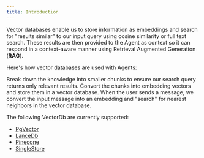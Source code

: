 ```yaml
---
title: Introduction
---
```


Vector databases enable us to store information as embeddings and search for "results similar" to our input query using cosine similarity or full text search. These results are then provided to the Agent as context so it can respond in a context-aware manner using Retrieval Augmented Generation (**RAG**).

Here's how vector databases are used with Agents:

<Steps>
  <Step title="Chunk the information">
    Break down the knowledge into smaller chunks to ensure our search query returns only relevant results.
  </Step>
  <Step title="Load the knowledge base">
    Convert the chunks into embedding vectors and store them in a vector database.
  </Step>
  <Step title="Search the knowledge base">
    When the user sends a message, we convert the input message into an embedding and "search" for nearest neighbors in the vector database.
  </Step>
</Steps>

The following VectorDb are currently supported:

- [PgVector](/vectordb/pgvector)
- [LanceDb](/vectordb/lancedb)
- [Pinecone](/vectordb/pinecone)
- [SingleStore](/vectordb/singlestore)
